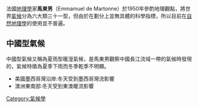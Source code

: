     
法國[[地理學|地理學]]家'''馬東男'''（Emmamuel de Martonne）於1950年參酌地理觀點，將世界[[氣候|氣候]]分為六大類三十一型，但由於在劃分上並無具體的科學指標，所以目前在[[自然地理學|自然地理學]]的使用並不普遍。

==中國型氣候==
中國型氣候又稱為夏雨型暖溼氣候，是馬東男觀察中國長江流域一帶的氣候時發現的，氣候特徵為夏季下雨而冬季乾季不明顯。
*美國墨西哥灣沿岸:冬天受到墨西哥灣流影響
*澳洲東南部:冬天受到東澳暖流影響

[[Category:氣候學|Category:氣候學]]